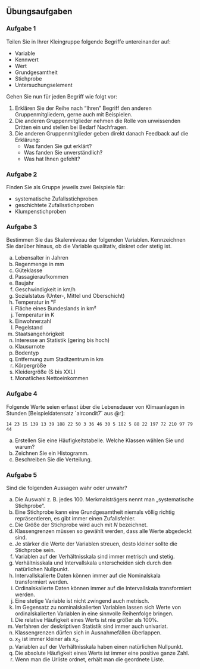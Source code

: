## Übungsaufgaben {-}

### Aufgabe 1

Teilen Sie in Ihrer Kleingruppe folgende Begriffe untereinander auf:

- Variable
- Kennwert
- Wert
- Grundgesamtheit
- Stichprobe
- Untersuchungselement

Gehen Sie nun für jeden Begriff wie folgt vor:

1. Erklären Sie der Reihe nach "Ihren" Begriff den anderen Gruppenmitgliedern, gerne auch mit Beispielen.
2. Die anderen Gruppenmitglieder nehmen die Rolle von unwissenden Dritten ein und stellen bei Bedarf Nachfragen.
2. Die anderen Gruppenmitglieder geben direkt danach Feedback auf die Erklärung: 
   - Was fanden Sie gut erklärt?
   - Was fanden Sie unverständlich?
   - Was hat Ihnen gefehlt?


### Aufgabe 2

Finden Sie als Gruppe jeweils zwei Beispiele für:

- systematische Zufallsstichproben
- geschichtete Zufallsstichproben
- Klumpenstichproben

### Aufgabe 3

Bestimmen Sie das Skalenniveau der folgenden Variablen. Kennzeichnen Sie darüber hinaus, ob die Variable qualitativ, diskret oder stetig ist.

a) Lebensalter in Jahren
a) Regenmenge in mm
a) Güteklasse
a) Passagieraufkommen
a) Baujahr
a) Geschwindigkeit in km/h
a) Sozialstatus (Unter-, Mittel und Oberschicht)
a) Temperatur in °F
a) Fläche eines Bundeslands in km²
a) Temperatur in K
a) Einwohnerzahl
a) Pegelstand
a) Staatsangehörigkeit
a) Interesse an Statistik (gering bis hoch)
a) Klausurnote
a) Bodentyp
a) Entfernung zum Stadtzentrum in km
a) Körpergröße
a) Kleidergröße (S bis XXL)
a) Monatliches Nettoeinkommen

### Aufgabe 4

Folgende Werte seien erfasst über die Lebensdauer von Klimaanlagen in Stunden [Beispieldatensatz `aircondit7` aus @r]:  

```
14 23 15 139 13 39 188 22 50 3 36 46 30 5 102 5 88 22 197 72 210 97 79 44
```

a) Erstellen Sie eine Häufigkeitstabelle. Welche Klassen wählen Sie und warum?
a) Zeichnen Sie ein Histogramm.
a) Beschreiben Sie die Verteilung.

### Aufgabe 5

Sind die folgenden Aussagen wahr oder unwahr?

a) Die Auswahl z. B. jedes 100. Merkmalsträgers nennt man „systematische Stichprobe“.
a) Eine Stichprobe kann eine Grundgesamtheit niemals völlig richtig repräsentieren, es gibt immer einen Zufallsfehler.
a) Die Größe der Stichprobe wird auch mit $N$ bezeichnet.
a) Klassengrenzen müssen so gewählt werden, dass alle Werte abgedeckt sind.
a) Je stärker die Werte der Variablen streuen, desto kleiner sollte die Stichprobe sein.
a) Variablen auf der Verhältnisskala sind immer metrisch und stetig.
a) Verhältnisskala und Intervallskala unterscheiden sich durch den natürlichen Nullpunkt.
a) Intervallskalierte Daten können immer auf die Nominalskala transformiert werden.
a) Ordinalskalierte Daten können immer auf die Intervallskala transformiert werden.
a) Eine stetige Variable ist nicht zwingend auch metrisch.
a) Im Gegensatz zu nominalskalierten Variablen lassen sich Werte von ordinalskalierten Variablen in eine sinnvolle Reihenfolge bringen.
a) Die relative Häufigkeit eines Werts ist nie größer als 100%.
a) Verfahren der deskriptiven Statistik sind immer auch univariat.
a) Klassengrenzen dürfen sich in Ausnahmefällen überlappen.
a) $x_3$ ist immer kleiner als $x_4$.
a) Variablen auf der Verhältnisskala haben einen natürlichen Nullpunkt.
a) Die absolute Häufigkeit eines Werts ist immer eine positive ganze Zahl.
a) Wenn man die Urliste ordnet, erhält man die geordnete Liste.
